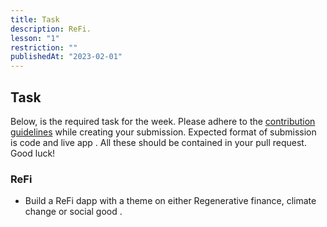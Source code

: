 ```yaml
---
title: Task
description: ReFi.
lesson: "1"
restriction: ""
publishedAt: "2023-02-01"
---
```


## Task

Below, is the required task for the week. Please adhere to the [contribution guidelines](https://github.com/celo-org/stackshift) while creating your submission.
Expected format of submission is code and live app . All these should be contained in your pull request. Good luck!

### ReFi

- Build a ReFi dapp with a theme on either Regenerative finance, climate change or social good .
